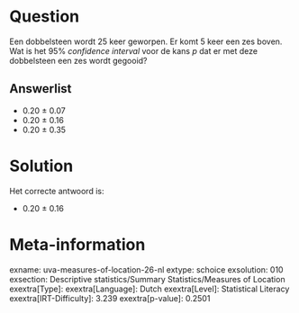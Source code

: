 Question
========

Een dobbelsteen wordt 25 keer geworpen. Er komt 5 keer een zes boven.
Wat is het 95% *confidence interval* voor de kans *p* dat er met deze
dobbelsteen een zes wordt gegooid?

Answerlist
----------

* 0.20 ± 0.07
* 0.20 ± 0.16
* 0.20 ± 0.35

Solution
========

Het correcte antwoord is: 

* 0.20 ± 0.16

Meta-information
================
exname: uva-measures-of-location-26-nl
extype: schoice
exsolution: 010
exsection: Descriptive statistics/Summary Statistics/Measures of Location
exextra[Type]: 
exextra[Language]: Dutch
exextra[Level]: Statistical Literacy
exextra[IRT-Difficulty]: 3.239
exextra[p-value]: 0.2501
